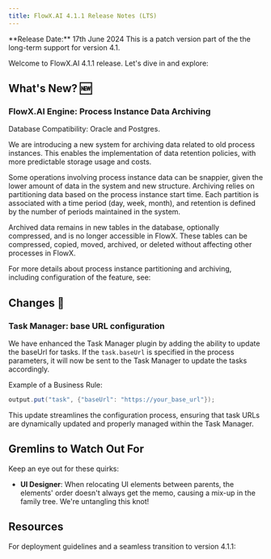 ```yaml
---
title: FlowX.AI 4.1.1 Release Notes (LTS)
---
```


<Info>
**Release Date:** 17th June 2024 
</Info>

<Info>
This is a patch version part of the the long-term support for version 4.1.
</Info>

Welcome to FlowX.AI 4.1.1 release. Let's dive in and explore:

## **What's New?** 🆕

### FlowX.AI Engine: Process Instance Data Archiving

<Info>
Database Compatibility: Oracle and Postgres.
</Info>


We are introducing a new system for archiving data related to old process instances. This enables the implementation of data retention policies, with more predictable storage usage and costs. 

<Tip>
Some operations involving process instance data can be snappier, given the lower amount of data in the system and new structure. Archiving relies on partitioning data based on the process instance start time. Each partition is associated with a time period (day, week, month), and retention is defined by the number of periods maintained in the system.
</Tip>

Archived data remains in new tables in the database, optionally compressed, and is no longer accessible in FlowX. These tables can be compressed, copied, moved, archived, or deleted without affecting other processes in FlowX.

For more details about process instance partitioning and archiving, including configuration of the feature, see:

<Card title ="Process instance data archiving and partitioning" href= "../../4.1.x/setup-guides/flowx-engine-setup-guide/process-instance-data-archiving">
</Card>

## **Changes**  🔧

### Task Manager: base URL configuration

We have enhanced the Task Manager plugin by adding the ability to update the baseUrl for tasks. If the `task.baseUrl` is specified in the process parameters, it will now be sent to the Task Manager to update the tasks accordingly.

Example of a Business Rule:

```java
output.put("task", {"baseUrl": "https://your_base_url"});
```
This update streamlines the configuration process, ensuring that task URLs are dynamically updated and properly managed within the Task Manager.

<Card title ="View the application" href="../../4.1.x/docs/platform-deep-dive/plugins/custom-plugins/task-management/task-management-overview#viewing-the-application">
</Card>


## Gremlins to Watch Out For

Keep an eye out for these quirks:

- **UI Designer**: When relocating UI elements between parents, the elements' order doesn't always get the memo, causing a mix-up in the family tree. We're untangling this knot! 

## Resources

For deployment guidelines and a seamless transition to version 4.1.1: 

<CardGroup>
<Card title="Deployment guidelines v4.1.1" href="./deployment-guidelines-v4.1.1" icon ="file">
</Card>

<Card title="Migrating from previous versions" href="./migrating-from-previous-to-v4.1.1" icon ="file">
</Card>

</CardGroup>

